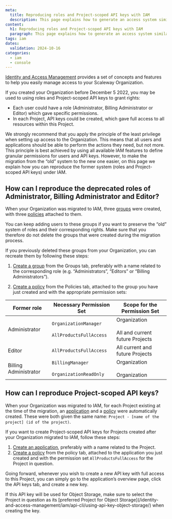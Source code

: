 ```yaml
---
meta:
  title: Reproducing roles and Project-scoped API keys with IAM
  description: This page explains how to generate an access system similar to Scaleway's roles feature and Project-scoped API keys, that existed before IAM.
content:
  h1: Reproducing roles and Project-scoped API keys with IAM
  paragraph: This page explains how to generate an access system similar to Scaleway's roles feature and Project-scoped API keys, that existed before IAM.
tags: iam
dates:
  validation: 2024-10-16
categories:
  - iam
  - console
---
```


[Identity and Access Management](/identity-and-access-management/iam/concepts/) provides a set of concepts and features to help you easily manage access to your Scaleway Organization.

If you created your Organization before December 5 2022, you may be used to using roles and Project-scoped API keys to grant rights:
- Each user could have a role (Administrator, Billing Administrator or Editor) which gave specific permissions.
- In each Project, API keys could be created, which gave full access to all resources within this Project.

We strongly recommend that you apply the principle of the least privilege when setting up access to the Organization. This means that all users and applications should be able to perform the actions they need, but not more. This principle is best achieved by using all available IAM features to define granular permissions for users and API keys. However, to make the migration from the “old” system to the new one easier, on this page we explain how you can reproduce the former system (roles and Project-scoped API keys) under IAM.

## How can I reproduce the deprecated roles of Administrator, Billing Administrator and Editor?

When your Organization was migrated to IAM, three [groups](/identity-and-access-management/iam/concepts/#group) were created, with three [policies](/identity-and-access-management/iam/concepts/#policy) attached to them.

<Lightbox src="scaleway-iam-roles-change.webp" alt="" />

You can keep adding users to these groups if you want to preserve the “old” system of roles and their corresponding rights. Make sure that you therefore do not delete the groups that were created during the migration process.

<Lightbox src="scaleway-iam-invitation-groups.webp" alt="" />

If you previously deleted these groups from your Organization, you can recreate them by following these steps:

1. [Create a group](/identity-and-access-management/iam/how-to/create-group/) from the Groups tab, preferably with a name related to the corresponding role (e.g. “Administrators”, “Editors” or “Billing Administrators”).

2. [Create a policy](/identity-and-access-management/iam/how-to/create-policy/) from the Policies tab, attached to the group you have just created and with the appropriate permission sets:


| Former role           	| Necessary Permission Set                              	| Scope for the Permission Set                         	|
|-----------------------	|-------------------------------------------------------	|------------------------------------------------------	|
| Administrator         	| `OrganizationManager` <br /><br />`AllProductsFullAccess` 	| Organization <br /><br />All and current future Projects 	|
| Editor                	| `AllProductsFullAccess`                               	| All current and future Projects                      	|
| Billing Administrator 	| `BillingManager` <br /><br />`OrganizationReadOnly`       	| Organization <br /><br />Organization                    	|

## How can I reproduce Project-scoped API keys?

When your Organization was migrated to IAM, for each Project existing at the time of the migration, an [application](/identity-and-access-management/iam/concepts/#application) and a [policy](/identity-and-access-management/iam/concepts/#policy) were automatically created. These were both given the same name: `Project - [name of the project] (id of the project)`.

<Lightbox src="scaleway-iam-api-key-change.webp" alt="" />

If you want to create Project-scoped API keys for Projects created after your Organization migrated to IAM, follow these steps:
1. [Create an application](/identity-and-access-management/iam/how-to/create-application/), preferably with a name related to the Project.
2. [Create a policy](/identity-and-access-management/iam/how-to/create-policy/) from the policy tab, attached to the application you just created and with the permission set `AllProductsFullAccess` for the Project in question.

Going forward, whenever you wish to create a new API key with full access to this Project, you can simply go to the application’s overview page, click the API keys tab, and create a new key.

<Message type="important">
If this API key will be used for Object Storage, make sure to select the Project in question as its [preferred Project for Object Storage](/identity-and-access-management/iam/api-cli/using-api-key-object-storage/) when creating the key.
</Message>


